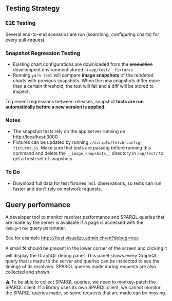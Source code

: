 ## Testing Strategy

### E2E Testing

Several end-to-end scenarios are run (searching, configuring charts) for every pull-request.

### Snapshot Regression Testing

- Existing chart configurations are downloaded from the ~~production~~ develompent environment stored in `app/test/__fixtures`
- Running `yarn test` will compare **image snapshots** of the rendered charts with previous snapshots. When the new snapshots differ more than a certain threshold, the test will fail and a diff will be stored to inspect.

To prevent regressions between releases, snapshot **tests are run automatically before a new version is applied**.

### Notes

- The snapshot tests rely on the app server running on http://localhost:3000
- Fixtures can be updated by running `./scripts/fetch-config-fixtures.js`. Make sure that tests are passing before running this command and delete the `__image_snapshots__` directory in `app/test/` to get a fresh set of snapshots.

### To Do

- Download full data for test fixtures incl. observations, so tests can run faster and don't rely on network requests.

## Query performance

A developer tool to monitor resolver performance and SPARQL queries that are made by the server
is available if a page is accessed with the `debug=true` query parameter.

See for example https://test.visualize.admin.ch/en?debug=true

A small 🛠 should be present in the lower corner of the screen and clicking it will display the
GraphQL debug panel. This panel shows every GraphQL query that is made to the server and queries
can be inspected to see the timings of its resolvers. SPARQL queries made during requests are
also collected and shown.

⚠️ To be able to collect SPARQL queries, we need to monkey-patch the SPARQL client. If a library
uses its own SPARQL client, we cannot monitor the SPARQL queries made, so some requests that
are made can be missing.
